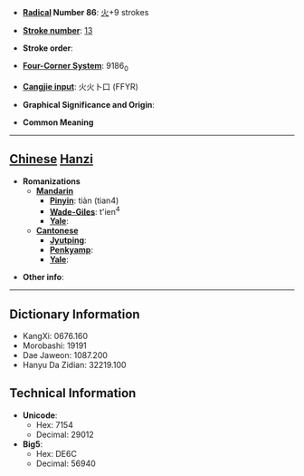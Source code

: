* '''[[Wiktionary:Chinese radical index| Radical]] Number 86''': [[Wiktionary:Chinese radical index 火|火]]+9 strokes

* '''[[Wiktionary:Chinese total strokes index|Stroke number]]''': [[Wiktionary:Chinese total strokes index 13|13]]

* '''Stroke order''': 

* '''[[Wiktionary:Chinese four corner index|Four-Corner System]]''': 9186<sub>0</sub>

* '''[[Wiktionary:Chinese Cangjie index|Cangjie input]]''': 火火卜口 (FFYR)

* '''Graphical Significance and Origin''': 

* '''Common Meaning'''

----

== [[Chinese]] [[Hanzi]] ==

* '''Romanizations'''
** '''[[Mandarin]]'''
*** '''[[Pinyin]]''': tiàn (tian4)
*** '''[[Wade-Giles]]''': t'ien<sup>4</sup>
*** '''[[Yale]]''': 
** '''[[Cantonese]]'''
*** '''[[Jyutping]]''':
*** '''[[Penkyamp]]''': 
*** '''[[Yale]]''': 

* '''Other info''': 

----

== Dictionary Information ==

* KangXi: 0676.160
* Morobashi: 19191
* Dae Jaweon: 1087.200
* Hanyu Da Zidian: 32219.100

== Technical Information ==

* '''Unicode''':
** Hex: 7154
** Decimal: 29012
* '''Big5''':
** Hex: DE6C
** Decimal: 56940